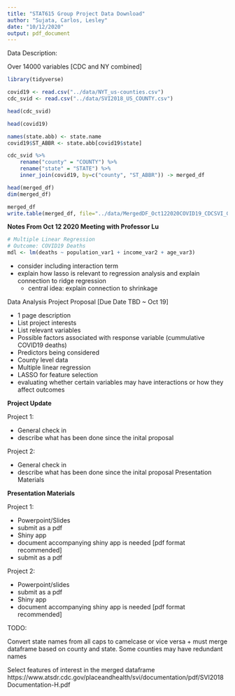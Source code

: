 ```yaml
---
title: "STAT615 Group Project Data Download"
author: "Sujata, Carlos, Lesley"
date: "10/12/2020"
output: pdf_document
---
```


Data Description:

Over 14000 variables [CDC and NY combined]

```r
library(tidyverse)
```


```r
covid19 <- read.csv("../data/NYT_us-counties.csv")
cdc_svid <- read.csv("../data/SVI2018_US_COUNTY.csv")
```


```r
head(cdc_svid)
```


```r
head(covid19)
```


```r
names(state.abb) <- state.name
covid19$ST_ABBR <- state.abb[covid19$state]

```

```r
cdc_svid %>%
    rename("county" = "COUNTY") %>%
    rename("state" = "STATE") %>%
    inner_join(covid19, by=c("county", "ST_ABBR")) -> merged_df

head(merged_df)
dim(merged_df)
```


```r
merged_df
write.table(merged_df, file="../data/MergedDF_Oct122020COVID19_CDCSVI_CountyData.tsv", sep = '\t', row.names=FALSE, quote=FALSE)
```


**Notes From Oct 12 2020 Meeting with Professor Lu**
```r
# Multiple Linear Regression
# Outcome: COVID19 Deaths
mdl <- lm(deaths ~ population_var1 + income_var2 + age_var3)
```


- consider including interaction term
- explain how lasso is relevant to regression analysis and explain connection to ridge regression
  - central idea: explain connection to shrinkage
  
Data Analysis Project Proposal [Due Date TBD ~ Oct 19]

- 1 page description
- List project interests
- List relevant variables
- Possible factors associated with response variable (cummulative COVID19 deaths)
- Predictors being considered
- County level data
- Multiple linear regression
- LASSO for feature selection
- evaluating whether certain variables may have interactions or how they affect outcomes

**Project Update**

Project 1:

- General check in 
- describe what has been done since the inital proposal

Project 2:

- General check in 
- describe what has been done since the inital proposal
Presentation Materials


**Presentation Materials**

Project 1:

- Powerpoint/Slides
- submit as a pdf
- Shiny app
- document accompanying shiny app is needed [pdf format recommended]
- submit as a pdf

Project 2:

- Powerpoint/slides
- submit as a pdf
- Shiny app
- document accompanying shiny app is needed [pdf format recommended]



  
  
  
  
  

TODO: 

Convert state names from all caps to camelcase or vice versa
  + must merge dataframe based on county and state. Some counties may have redundant names

Select features of interest in the merged dataframe
https://www.atsdr.cdc.gov/placeandhealth/svi/documentation/pdf/SVI2018Documentation-H.pdf